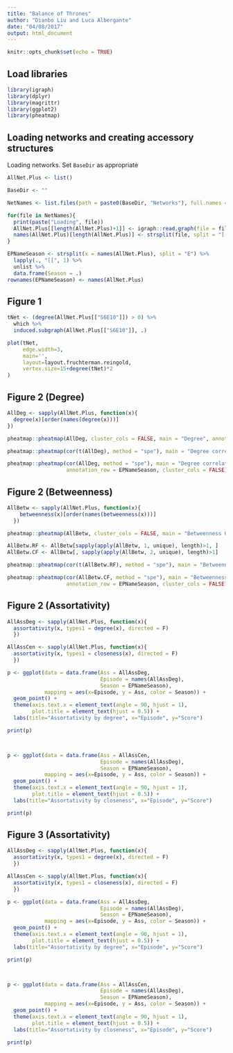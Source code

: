 ```yaml
---
title: "Balance of Thrones"
author: "Dianbo Liu and Luca Albergante"
date: "04/08/2017"
output: html_document
---
```


```r
knitr::opts_chunk$set(echo = TRUE)
```

## Load libraries

```r
library(igraph)
library(dplyr)
library(magrittr)
library(ggplot2)
library(pheatmap)
```

## Loading networks and creating accessory structures

Loading networks. Set `BaseDir` as appropriate

```r

AllNet.Plus <- list()

BaseDir <- ""

NetNames <- list.files(path = paste0(BaseDir, "Networks"), full.names = TRUE)

for(file in NetNames){
  print(paste("Loading", file))
  AllNet.Plus[[length(AllNet.Plus)+1]] <- igraph::read.graph(file = file, format = "graphml")
  names(AllNet.Plus)[length(AllNet.Plus)] <- strsplit(file, split = "[./]")[[1]][2]
}

EPNameSeason <- strsplit(x = names(AllNet.Plus), split = "E") %>%
  lapply(., "[[", 1) %>%
  unlist %>%
  data.frame(Season = .)
rownames(EPNameSeason) <- names(AllNet.Plus)
```

## Figure 1

```r
tNet <- (degree(AllNet.Plus[["S6E10"]]) > 0) %>%
  which %>%
  induced.subgraph(AllNet.Plus[["S6E10"]], .)

plot(tNet,
     edge.width=3,
     main='',
     layout=layout.fruchterman.reingold,
     vertex.size=15+degree(tNet)*2
)
```

## Figure 2 (Degree)

```r

AllDeg <- sapply(AllNet.Plus, function(x){
  degree(x)[order(names(degree(x)))]
})

pheatmap::pheatmap(AllDeg, cluster_cols = FALSE, main = "Degree", annotation_col = EPNameSeason)

pheatmap::pheatmap(cor(t(AllDeg), method = "spe"), main = "Degree correlation (Houses)")

pheatmap::pheatmap(cor(AllDeg, method = "spe"), main = "Degree correlation (Episodes)",
                   annotation_row = EPNameSeason, cluster_cols = FALSE)

```



## Figure 2 (Betweenness)

```r

AllBetw <- sapply(AllNet.Plus, function(x){
    betweenness(x)[order(names(betweenness(x)))]
  })

pheatmap::pheatmap(AllBetw, cluster_cols = FALSE, main = "Betweenness Centrality", annotation_col = EPNameSeason)

AllBetw.RF <- AllBetw[sapply(apply(AllBetw, 1, unique), length)>1, ]
AllBetw.CF <- AllBetw[, sapply(apply(AllBetw, 2, unique), length)>1]

pheatmap::pheatmap(cor(t(AllBetw.RF), method = "spe"), main = "Betweenness Centrality correlation (Houses)")

pheatmap::pheatmap(cor(AllBetw.CF, method = "spe"), main = "Betweenness Centrality correlation (Episodes)",
                   annotation_row = EPNameSeason, cluster_cols = FALSE)
```



## Figure 2 (Assortativity)

```r
AllAssDeg <- sapply(AllNet.Plus, function(x){
  assortativity(x, types1 = degree(x), directed = F)
  })

AllAssCen <- sapply(AllNet.Plus, function(x){
  assortativity(x, types1 = closeness(x), directed = F)
  })

p <- ggplot(data = data.frame(Ass = AllAssDeg,
                              Episode = names(AllAssDeg),
                              Season = EPNameSeason),
            mapping = aes(x=Episode, y = Ass, color = Season)) +
  geom_point() +
  theme(axis.text.x = element_text(angle = 90, hjust = 1),
        plot.title = element_text(hjust = 0.5)) +
  labs(title="Assortativity by degree", x="Episode", y="Score")

print(p)



p <- ggplot(data = data.frame(Ass = AllAssCen,
                              Episode = names(AllAssDeg),
                              Season = EPNameSeason),
            mapping = aes(x=Episode, y = Ass, color = Season)) +
  geom_point() +
  theme(axis.text.x = element_text(angle = 90, hjust = 1),
        plot.title = element_text(hjust = 0.5)) +
  labs(title="Assortativity by closeness", x="Episode", y="Score")

print(p)

```




## Figure 3 (Assortativity)

```r
AllAssDeg <- sapply(AllNet.Plus, function(x){
  assortativity(x, types1 = degree(x), directed = F)
  })

AllAssCen <- sapply(AllNet.Plus, function(x){
  assortativity(x, types1 = closeness(x), directed = F)
  })

p <- ggplot(data = data.frame(Ass = AllAssDeg,
                              Episode = names(AllAssDeg),
                              Season = EPNameSeason),
            mapping = aes(x=Episode, y = Ass, color = Season)) +
  geom_point() +
  theme(axis.text.x = element_text(angle = 90, hjust = 1),
        plot.title = element_text(hjust = 0.5)) +
  labs(title="Assortativity by degree", x="Episode", y="Score")

print(p)



p <- ggplot(data = data.frame(Ass = AllAssCen,
                              Episode = names(AllAssDeg),
                              Season = EPNameSeason),
            mapping = aes(x=Episode, y = Ass, color = Season)) +
  geom_point() +
  theme(axis.text.x = element_text(angle = 90, hjust = 1),
        plot.title = element_text(hjust = 0.5)) +
  labs(title="Assortativity by closeness", x="Episode", y="Score")

print(p)

```












